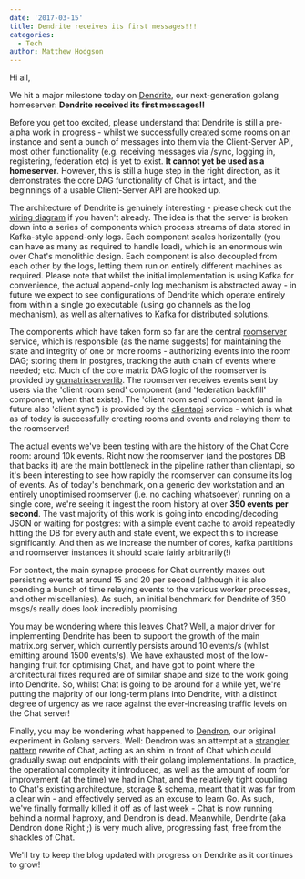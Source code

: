 ```yaml
---
date: '2017-03-15'
title: Dendrite receives its first messages!!!
categories:
  - Tech
author: Matthew Hodgson
---
```


Hi all,

We hit a major milestone today on <a href="https://github.com/matrix-org/dendrite">Dendrite</a>, our next-generation golang homeserver: <b>Dendrite received its first messages!!</b>

Before you get too excited, please understand that Dendrite is still a pre-alpha work in progress - whilst we successfully created some rooms on an instance and sent a bunch of messages into them via the Client-Server API, most other functionality (e.g. receiving messages via /sync, logging in, registering, federation etc) is yet to exist. <b>It cannot yet be used as a homeserver</b>.  However, this is still a huge step in the right direction, as it demonstrates the core DAG functionality of Chat is intact, and the beginnings of a usable Client-Server API are hooked up.

The architecture of Dendrite is genuinely interesting - please check out the <a href="https://github.com/matrix-org/dendrite/blob/master/WIRING.md">wiring diagram</a> if you haven't already.  The idea is that the server is broken down into a series of components which process streams of data stored in Kafka-style append-only logs.  Each component scales horizontally (you can have as many as required to handle load), which is an enormous win over Chat's monolithic design.  Each component is also decoupled from each other by the logs, letting them run on entirely different machines as required.  Please note that whilst the initial implementation is using Kafka for convenience, the actual append-only log mechanism is abstracted away - in future we expect to see configurations of Dendrite which operate entirely from within a single go executable (using go channels as the log mechanism), as well as alternatives to Kafka for distributed solutions.

The components which have taken form so far are the central <a href="https://github.com/matrix-org/dendrite/tree/master/src/github.com/matrix-org/dendrite/roomserver">roomserver</a> service, which is responsible (as the name suggests) for maintaining the state and integrity of one or more rooms - authorizing events into the room DAG; storing them in postgres, tracking the auth chain of events where needed; etc.  Much of the core matrix DAG logic of the roomserver is provided by <a href="https://github.com/matrix-org/gomatrixserverlib">gomatrixserverlib</a>.  The roomserver receives events sent by users via the 'client room send' component (and 'federation backfill' component, when that exists).  The 'client room send' component (and in future also 'client sync') is provided by the <a href="https://github.com/matrix-org/dendrite/tree/master/src/github.com/matrix-org/dendrite/clientapi">clientapi</a> service - which is what as of today is successfully creating rooms and events and relaying them to the roomserver!

The actual events we've been testing with are the history of the Chat Core room: around 10k events.  Right now the roomserver (and the postgres DB that backs it) are the main bottleneck in the pipeline rather than clientapi, so it's been interesting to see how rapidly the roomserver can consume its log of events.  As of today's benchmark, on a generic dev workstation and an entirely unoptimised roomserver (i.e. no caching whatsoever) running on a single core, we're seeing it ingest the room history at over <b>350 events per second</b>.  The vast majority of this work is going into encoding/decoding JSON or waiting for postgres: with a simple event cache to avoid repeatedly hitting the DB for every auth and state event, we expect this to increase significantly.  And then as we increase the number of cores, kafka partitions and roomserver instances it should scale fairly arbitrarily(!)

For context, the main synapse process for Chat currently maxes out persisting events at around 15 and 20 per second (although it is also spending a bunch of time relaying events to the various worker processes, and other miscellanies).  As such, an initial benchmark for Dendrite of 350 msgs/s really does look incredibly promising.

You may be wondering where this leaves Chat?  Well, a major driver for implementing Dendrite has been to support the growth of the main matrix.org server, which currently persists around 10 events/s (whilst emitting around 1500 events/s).  We have exhausted most of the low-hanging fruit for optimising Chat, and have got to point where the architectural fixes required are of similar shape and size to the work going into Dendrite.  So, whilst Chat is going to be around for a while yet, we're putting the majority of our long-term plans into Dendrite, with a distinct degree of urgency as we race against the ever-increasing traffic levels on the Chat server!

Finally, you may be wondering what happened to <a href="https://github.com/matrix-org/dendron">Dendron</a>, our original experiment in Golang servers.  Well: Dendron was an attempt at a <a href="https://www.martinfowler.com/bliki/StranglerApplication.html">strangler pattern</a> rewrite of Chat, acting as an shim in front of Chat which could gradually swap out endpoints with their golang implementations.  In practice, the operational complexity it introduced, as well as the amount of room for improvement (at the time) we had in Chat, and the relatively tight coupling to Chat's existing architecture, storage & schema, meant that it was far from a clear win - and effectively served as an excuse to learn Go.  As such, we've finally formally killed it off as of last week - Chat is now running behind a normal haproxy, and Dendron is dead.  Meanwhile, Dendrite (aka Dendron done Right ;) is very much alive, progressing fast, free from the shackles of Chat.

We'll try to keep the blog updated with progress on Dendrite as it continues to grow!